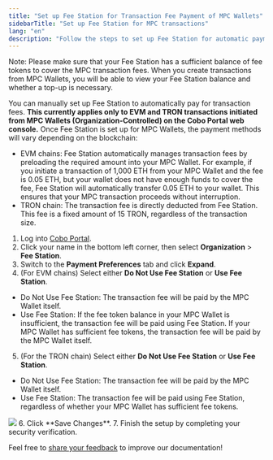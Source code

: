```yaml
---
title: "Set up Fee Station for Transaction Fee Payment of MPC Wallets"
sidebarTitle: "Set up Fee Station for MPC transactions"
lang: "en"
description: "Follow the steps to set up Fee Station for automatic payment of transaction fees for MPC Wallets."
---
```


Note: Please make sure that your Fee Station has a sufficient balance of fee tokens to cover the MPC transaction fees. When you create transactions from MPC Wallets, you will be able to view your Fee Station balance and whether a top-up is necessary.

You can manually set up Fee Station to automatically pay for transaction fees. **This currently applies only to EVM and TRON transactions initiated from MPC Wallets (Organization-Controlled) on the Cobo Portal web console.** Once Fee Station is set up for MPC Wallets, the payment methods will vary depending on the blockchain:

- EVM chains: Fee Station automatically manages transaction fees by preloading the required amount into your MPC Wallet. For example, if you initiate a transaction of 1,000 ETH from your MPC Wallet and the fee is 0.05 ETH, but your wallet does not have enough funds to cover the fee, Fee Station will automatically transfer 0.05 ETH to your wallet. This ensures that your MPC transaction proceeds without interruption.
- TRON chain: The transaction fee is directly deducted from Fee Station. This fee is a fixed amount of 15 TRON, regardless of the transaction size.

1. Log into [Cobo Portal](https://portal.cobo.com/login).
2. Click your name in the bottom left corner, then select **Organization** > **Fee Station**.
3. Switch to the **Payment Preferences** tab and click **Expand**.
4. (For EVM chains) Select either **Do Not Use Fee Station** or **Use Fee Station**.
- Do Not Use Fee Station: The transaction fee will be paid by the MPC Wallet itself.
- Use Fee Station: If the fee token balance in your MPC Wallet is insufficient, the transaction fee will be paid using Fee Station. If your MPC Wallet has sufficient fee tokens, the transaction fee will be paid by the MPC Wallet itself.
5. (For the TRON chain) Select either **Do Not Use Fee Station** or **Use Fee Station**.
- Do Not Use Fee Station: The transaction fee will be paid by the MPC Wallet itself.
- Use Fee Station: The transaction fee will be paid using Fee Station, regardless of whether your MPC Wallet has sufficient fee tokens.
<img src="/en/images/fee-station/1.png" className="screenshot_full_screen"/>
6. Click **Save Changes**.
7. Finish the setup by completing your security verification.

<Tip>Feel free to [share your feedback](https://forms.zohopublic.com/cobo/form/DocumentFeedbackForm/formperma/QvLOhxJv1_JMsJ-1dleZ8Itb_7rzN-LtgvsDdxosoVI?referrername=manuals) to improve our documentation!</Tip>